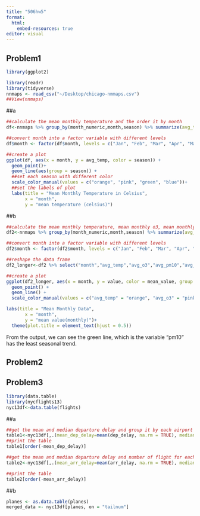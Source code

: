 ```yaml
---
title: "506hw5"
format:
  html:
    embed-resources: true
editor: visual
---
```


## Problem1

```r
library(ggplot2)
```

```r
library(readr)
library(tidyverse)
nnmaps <- read_csv("~/Desktop/chicago-nmmaps.csv")
##View(nnmaps)
```

##a

```r
##calculate the mean monthly temperature and the order it by month
df<-nnmaps %>% group_by(month_numeric,month,season) %>% summarize(avg_temp=mean(temp,na.rm=TRUE), .groups = "drop")%>%arrange(month_numeric)

##convert month into a factor variable with different levels
df$month <- factor(df$month, levels = c("Jan", "Feb", "Mar", "Apr", "May", "Jun", "Jul", "Aug", "Sep", "Oct", "Nov", "Dec"))

##create a plot
ggplot(df, aes(x = month, y = avg_temp, color = season)) +
  geom_point()+
  geom_line(aes(group = season)) +
  ##set each season with different color
  scale_color_manual(values = c("orange", "pink", "green", "blue"))+
  ##set the labels of plot
  labs(title = "Mean Monthly Temperature in Celsius",
       x = "month",
       y = "mean temperature (celsius)")
```

##b

```r
##calculate the mean monthly temperature, mean monthly o3, mean monthly pm10, and mean monthly dewpoint, and then order it by month
df2<-nnmaps %>% group_by(month_numeric,month,season) %>% summarize(avg_temp=mean(temp,na.rm=TRUE), avg_o3=mean(o3, na.rm=TRUE), avg_pm10=mean(pm10,na.rm=TRUE), avg_dewpt=mean(dewpoint,na.rm=TRUE), .groups = "drop") %>% arrange(month_numeric)

##convert month into a factor variable with different levels
df2$month <- factor(df2$month, levels = c("Jan", "Feb", "Mar", "Apr", "May", "Jun", "Jul", "Aug", "Sep", "Oct", "Nov", "Dec"))

##reshape the data frame
df2_longer<-df2 %>% select("month","avg_temp","avg_o3","avg_pm10","avg_dewpt") %>% pivot_longer(-month,names_to = "mean_value", values_to = "value")

##create a plot
ggplot(df2_longer, aes(x = month, y = value, color = mean_value, group = mean_value)) +
  geom_point() +
  geom_line() +
  scale_color_manual(values = c("avg_temp" = "orange", "avg_o3" = "pink", "avg_pm10" = "green", "avg_dewpt" = "blue"))+

labs(title = "Mean Monthly Data",
       x = "month",
       y = "mean value(monthly)")+
  theme(plot.title = element_text(hjust = 0.5))
```

From the output, we can see the green line, which is the variable "pm10" has the least seasonal trend.

## Problem2

## Problem3

```r
library(data.table)
library(nycflights13)
nyc13df<-data.table(flights)
```

##a

```r
##get the mean and median departure delay and group it by each airport name
table1<-nyc13df[,.(mean_dep_delay=mean(dep_delay, na.rm = TRUE), median_dep_delay=median(dep_delay, na.rm = TRUE)), by = origin]
##print the table
table1[order(-mean_dep_delay)]
```

```r
##get the mean and median departure delay and number of flight for each airport, and subset the result by number of flight>10.
table2<-nyc13df[,.(mean_arr_delay=mean(arr_delay, na.rm = TRUE), median_arr_delay=median(arr_delay, na.rm = TRUE), numflights = .N), by = dest][numflights > 10]

##print the table
table2[order(-mean_arr_delay)]
```

##b

```r
planes <- as.data.table(planes)
merged_data <- nyc13df[planes, on = "tailnum"]

```

